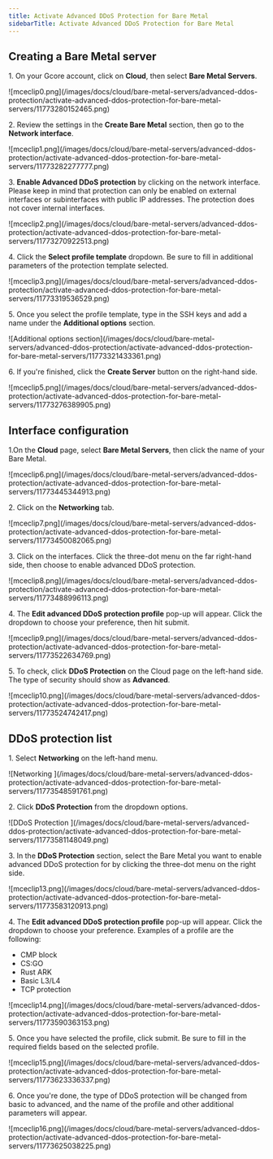 ---
title: Activate Advanced DDoS Protection for Bare Metal
sidebarTitle: Activate Advanced DDoS Protection for Bare Metal
---

## Creating a Bare Metal server

1\. On your Gcore account, click on **Cloud**, then select **Bare Metal Servers**.


<Frame>![mceclip0.png](/images/docs/cloud/bare-metal-servers/advanced-ddos-protection/activate-advanced-ddos-protection-for-bare-metal-servers/11773280152465.png)</Frame>



2\. Review the settings in the **Create Bare Metal** section, then go to the **Network interface**.


<Frame>![mceclip1.png](/images/docs/cloud/bare-metal-servers/advanced-ddos-protection/activate-advanced-ddos-protection-for-bare-metal-servers/11773282277777.png)</Frame>



3\. **Enable Advanced DDoS protection** by clicking on the network interface. Please keep in mind that protection can only be enabled on external interfaces or subinterfaces with public IP addresses. The protection does not cover internal interfaces.


<Frame>![mceclip2.png](/images/docs/cloud/bare-metal-servers/advanced-ddos-protection/activate-advanced-ddos-protection-for-bare-metal-servers/11773270922513.png)</Frame>



4\. Click the **Select profile template** dropdown. Be sure to fill in additional parameters of the protection template selected.


<Frame>![mceclip3.png](/images/docs/cloud/bare-metal-servers/advanced-ddos-protection/activate-advanced-ddos-protection-for-bare-metal-servers/11773319536529.png)</Frame>



5\. Once you select the profile template, type in the SSH keys and add a name under the **Additional options** section.


<Frame>![Additional options section](/images/docs/cloud/bare-metal-servers/advanced-ddos-protection/activate-advanced-ddos-protection-for-bare-metal-servers/11773321433361.png)</Frame>



6\. If you're finished, click the **Create Server** button on the right-hand side.


<Frame>![mceclip5.png](/images/docs/cloud/bare-metal-servers/advanced-ddos-protection/activate-advanced-ddos-protection-for-bare-metal-servers/11773276389905.png)</Frame>



## Interface configuration

1.On the **Cloud** page, select **Bare Metal Servers**, then click the name of your Bare Metal.


<Frame>![mceclip6.png](/images/docs/cloud/bare-metal-servers/advanced-ddos-protection/activate-advanced-ddos-protection-for-bare-metal-servers/11773445344913.png)</Frame>



2\. Click on the **Networking** tab.


<Frame>![mceclip7.png](/images/docs/cloud/bare-metal-servers/advanced-ddos-protection/activate-advanced-ddos-protection-for-bare-metal-servers/11773450082065.png)</Frame>



3\. Click on the interfaces. Click the three-dot menu on the far right-hand side, then choose to enable advanced DDoS protection.


<Frame>![mceclip8.png](/images/docs/cloud/bare-metal-servers/advanced-ddos-protection/activate-advanced-ddos-protection-for-bare-metal-servers/11773488996113.png)</Frame>



4\. The **Edit advanced DDoS protection profile** pop-up will appear. Click the dropdown to choose your preference, then hit submit.


<Frame>![mceclip9.png](/images/docs/cloud/bare-metal-servers/advanced-ddos-protection/activate-advanced-ddos-protection-for-bare-metal-servers/11773522634769.png)</Frame>



5\. To check, click **DDoS Protection** on the Cloud page on the left-hand side. The type of security should show as **Advanced**.


<Frame>![mceclip10.png](/images/docs/cloud/bare-metal-servers/advanced-ddos-protection/activate-advanced-ddos-protection-for-bare-metal-servers/11773524742417.png)</Frame>



## DDoS protection list

1\. Select **Networking** on the left-hand menu.


<Frame>![Networking ](/images/docs/cloud/bare-metal-servers/advanced-ddos-protection/activate-advanced-ddos-protection-for-bare-metal-servers/11773548591761.png)</Frame>



2\. Click **DDoS Protection** from the dropdown options.


<Frame>![DDoS Protection ](/images/docs/cloud/bare-metal-servers/advanced-ddos-protection/activate-advanced-ddos-protection-for-bare-metal-servers/11773581148049.png)</Frame>



3\. In the **DDoS Protection** section, select the Bare Metal you want to enable advanced DDoS protection for by clicking the three-dot menu on the right side.


<Frame>![mceclip13.png](/images/docs/cloud/bare-metal-servers/advanced-ddos-protection/activate-advanced-ddos-protection-for-bare-metal-servers/11773583120913.png)</Frame>



4\. The **Edit advanced DDoS protection profile** pop-up will appear. Click the dropdown to choose your preference. Examples of a profile are the following:

  * CMP block
  * CS:GO
  * Rust ARK
  * Basic L3/L4
  * TCP protection


<Frame>![mceclip14.png](/images/docs/cloud/bare-metal-servers/advanced-ddos-protection/activate-advanced-ddos-protection-for-bare-metal-servers/11773590363153.png)</Frame>



5\. Once you have selected the profile, click submit. Be sure to fill in the required fields based on the selected profile.


<Frame>![mceclip15.png](/images/docs/cloud/bare-metal-servers/advanced-ddos-protection/activate-advanced-ddos-protection-for-bare-metal-servers/11773623336337.png)</Frame>



6\. Once you're done, the type of DDoS protection will be changed from basic to advanced, and the name of the profile and other additional parameters will appear.


<Frame>![mceclip16.png](/images/docs/cloud/bare-metal-servers/advanced-ddos-protection/activate-advanced-ddos-protection-for-bare-metal-servers/11773625038225.png)</Frame>